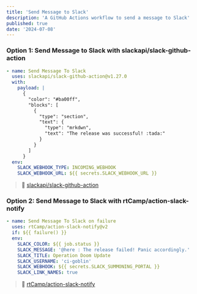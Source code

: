 ```yaml
---
title: 'Send Message to Slack'
description: 'A GitHub Actions workflow to send a message to Slack'
published: true
date: '2024-07-08'
---
```


### Option 1: Send Message to Slack with slackapi/slack-github-action

```yaml
- name: Send Message To Slack
  uses: slackapi/slack-github-action@v1.27.0
  with:
    payload: |
      {
        "color": "#ba00ff",
        "blocks": [
          {
            "type": "section",
            "text": {
              "type": "mrkdwn",
              "text": "The release was successful! :tada:"
            }
          }
        ]
      }
  env:
    SLACK_WEBHOOK_TYPE: INCOMING_WEBHOOK
    SLACK_WEBHOOK_URL: ${{ secrets.SLACK_WEBHOOK_URL }}
```

> 🔗 [slackapi/slack-github-action](https://github.com/slackapi/slack-github-action)

### Option 2: Send Message to Slack with rtCamp/action-slack-notify

```yaml
- name: Send Message To Slack on failure
  uses: rtCamp/action-slack-notify@v2
  if: ${{ failure() }}
  env:
    SLACK_COLOR: ${{ job.status }}
    SLACK_MESSAGE: '@here : The release failed! Panic accordingly.'
    SLACK_TITLE: Operation Doom Update
    SLACK_USERNAME: 'ci-goblin'
    SLACK_WEBHOOK: ${{ secrets.SLACK_SUMMONING_PORTAL }}
    SLACK_LINK_NAMES: true
```

> 🔗 [rtCamp/action-slack-notify](https://github.com/rtCamp/action-slack-notify)
